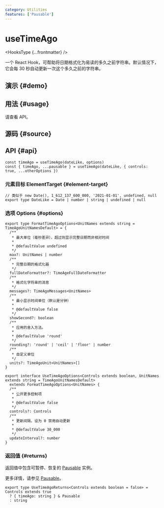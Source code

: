 ```yaml
---
category: Utilities
features: ['Pausable']
---
```


# useTimeAgo


<HooksType {...frontmatter} />

一个 React Hook，可帮助将日期格式化为易读的多久之前字符串。默认情况下，它会每 30 秒自动更新一次这个多久之前的字符串。

## 演示 \{#demo}


<App />

## 用法 \{#usage}

请查看 API。

## 源码 \{#source}


<Source />

## API \{#api}

```tsx
const timeAgo = useTimeAgo(dateLike, options)
const { timeAgo, ...pausable } = useTimeAgo(dateLike, { controls: true, ...otherOptions })
```

### 元素目标 ElementTarget \{#element-target}

```tsx
// 类似于 new Date(), 1_612_137_600_000, '2021-01-01', undefined, null
export type DateLike = Date | number | string | undefined | null
```

### 选项 Options \{#options}

```tsx
export type FormatTimeAgoOptions<UnitNames extends string = TimeAgoUnitNamesDefault> = {
  /**
   * 最大单位（毫秒差异），超过则显示完整日期而非相对时间
   *
   * @defaultValue undefined
   */
  max?: UnitNames | number
  /**
   * 完整日期的格式化器
   */
  fullDateFormatter?: TimeAgeFullDateFormatter
  /**
   * 格式化字符串的消息
   */
  messages?: TimeAgoMessages<UnitNames>
  /**
   * 最小显示时间单位（默认是分钟）
   *
   * @defaultValue false
   */
  showSecond?: boolean
  /**
   * 应用的舍入方法。
   *
   * @defaultValue 'round'
   */
  rounding?: 'round' | 'ceil' | 'floor' | number
  /**
   * 自定义单位
   */
  units?: TimeAgoUnit<UnitNames>[]
}

export interface UseTimeAgoOptions<Controls extends boolean, UnitNames extends string = TimeAgoUnitNamesDefault>
  extends FormatTimeAgoOptions<UnitNames> {
  /**
   * 公开更多控制项
   *
   * @defaultValue false
   */
  controls?: Controls
  /**
   * 更新间隔，设为 0 禁用自动更新
   *
   * @defaultValue 30_000
   */
  updateInterval?: number
}
```

### 返回值 \{#returns}

返回值中包含可暂停、恢复的 [Pausable](/docs/features/pausable) 实例。

更多详情，请参见 [Pausable](/docs/features/pausable)。

```tsx
export type UseTimeAgoReturns<Controls extends boolean = false> = Controls extends true
  ? { timeAgo: string } & Pausable
  : string
```
